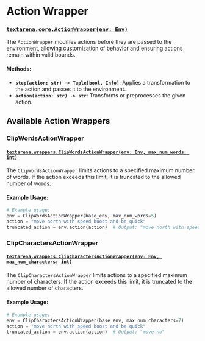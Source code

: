 # Action Wrapper

### [`textarena.core.ActionWrapper(env: Env)`](https://github.com/LeonGuertler/TextArena/blob/main/textarena/core.py#L347)

The `ActionWrapper` modifies actions before they are passed to the environment, allowing customization of behavior and ensuring actions remain within valid bounds.

#### Methods:
- **`step(action: str) -> Tuple[bool, Info]`**: Applies a transformation to the action and passes it to the environment.
- **`action(action: str) -> str`**: Transforms or preprocesses the given action.

## Available Action Wrappers

### ClipWordsActionWrapper

#### [`textarena.wrappers.ClipWordsActionWrapper(env: Env, max_num_words: int)`](https://github.com/LeonGuertler/TextArena/blob/main/textarena/wrappers/ActionWrappers/clip_action_wrapper.py#L6)

The `ClipWordsActionWrapper` limits actions to a specified maximum number of words. If the action exceeds this limit, it is truncated to the allowed number of words.

#### Example Usage:
```python
# Example usage:
env = ClipWordsActionWrapper(base_env, max_num_words=5)
action = "move north with speed boost and be quick"
truncated_action = env.action(action)  # Output: "move north with speed boost"
```

### ClipCharactersActionWrapper

#### [`textarena.wrappers.ClipCharactersActionWrapper(env: Env, max_num_characters: int)`](https://github.com/LeonGuertler/TextArena/blob/main/textarena/wrappers/ActionWrappers/clip_action_wrapper.py#L42)

The `ClipCharactersActionWrapper` limits actions to a specified maximum number of characters. If the action exceeds this limit, it is truncated to the allowed number of characters.

#### Example Usage:
```python
# Example usage:
env = ClipCharactersActionWrapper(base_env, max_num_characters=7)
action = "move north with speed boost and be quick"
truncated_action = env.action(action)  # Output: "move no"
```

